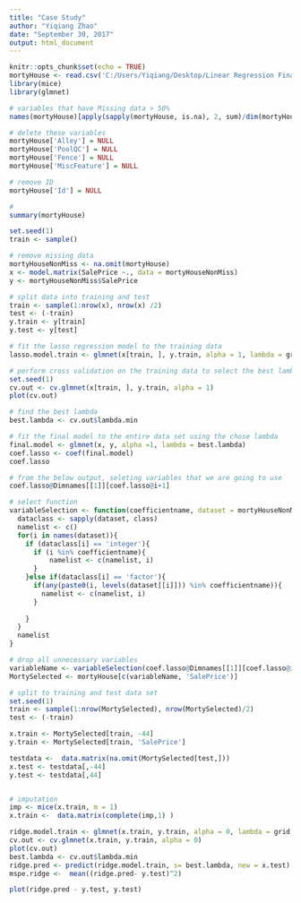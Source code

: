 ```yaml
---
title: "Case Study"
author: "Yiqiang Zhao"
date: "September 30, 2017"
output: html_document
---
```


```r
knitr::opts_chunk$set(echo = TRUE)
mortyHouse <- read.csv('C:/Users/Yiqiang/Desktop/Linear Regression Final/housing.csv')
library(mice)
library(glmnet)
```

```r
# variables that have Missing data > 50%
names(mortyHouse)[apply(sapply(mortyHouse, is.na), 2, sum)/dim(mortyHouse)[1] > 0.5]

```
```r
# delete these variables
mortyHouse['Alley'] = NULL
mortyHouse['PoolQC'] = NULL
mortyHouse['Fence'] = NULL
mortyHouse['MiscFeature'] = NULL

# remove ID
mortyHouse['Id'] = NULL
```

```r
# 
summary(mortyHouse)
```

```r
set.seed(1)
train <- sample()
```

```r
# remove missing data
mortyHouseNonMiss <- na.omit(mortyHouse) 
x <- model.matrix(SalePrice ~., data = mortyHouseNonMiss)
y <- mortyHouseNonMiss$SalePrice

# split data into training and test
train <- sample(1:nrow(x), nrow(x) /2)
test <- (-train)
y.train <- y[train]
y.test <- y[test]

# fit the lasso regression model to the training data
lasso.model.train <- glmnet(x[train, ], y.train, alpha = 1, lambda = grid.lambda)

# perform cross validation on the training data to select the best lambda
set.seed(1)
cv.out <- cv.glmnet(x[train, ], y.train, alpha = 1)
plot(cv.out)

# find the best lambda
best.lambda <- cv.out$lambda.min

# fit the final model to the entire data set using the chose lambda
final.model <- glmnet(x, y, alpha =1, lambda = best.lambda)
coef.lasso <- coef(final.model)
coef.lasso
```

```r
# from the below output, seleting variables that we are going to use
coef.lasso@Dimnames[[1]][coef.lasso@i+1]

# select function
variableSelection <- function(coefficientname, dataset = mortyHouseNonMiss){
  dataclass <- sapply(dataset, class)
  namelist <- c()
  for(i in names(dataset)){
    if (dataclass[i] == 'integer'){
      if (i %in% coefficientname){
          namelist <- c(namelist, i)
      }
    }else if(dataclass[i] == 'factor'){
      if(any(paste0(i, levels(dataset[[i]])) %in% coefficientname)){
        namelist <- c(namelist, i)
      }
     
    }
  }
  namelist
}

# drop all unnecessary variables
variableName <- variableSelection(coef.lasso@Dimnames[[1]][coef.lasso@i+1])
MortySelected <- mortyHouse[c(variableName, 'SalePrice')]

# split to training and test data set
set.seed(1)
train <- sample(1:nrow(MortySelected), nrow(MortySelected)/2)
test <- (-train)

x.train <- MortySelected[train, -44]
y.train <- MortySelected[train, 'SalePrice']

testdata <-  data.matrix(na.omit(MortySelected[test,]))
x.test <- testdata[,-44]
y.test <- testdata[,44]


# imputation 
imp <- mice(x.train, m = 1)
x.train <-  data.matrix(complete(imp,1) )

ridge.model.train <- glmnet(x.train, y.train, alpha = 0, lambda = grid.lambda)
cv.out <- cv.glmnet(x.train, y.train, alpha = 0)
plot(cv.out)
best.lambda <- cv.out$lambda.min
ridge.pred <- predict(ridge.model.train, s= best.lambda, new = x.test)
mspe.ridge <-  mean((ridge.pred- y.test)^2)
```

```r
plot(ridge.pred - y.test, y.test)
```

